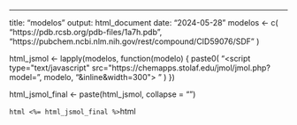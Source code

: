 ---
title: "modelos"
output: html_document
date: "2024-05-28"
modelos <- c(
  "https://pdb.rcsb.org/pdb-files/1a7h.pdb",
  "https://pubchem.ncbi.nlm.nih.gov/rest/compound/CID59076/SDF"
)

html_jsmol <- lapply(modelos, function(modelo) {
  paste0(
    "<script type=\"text/javascript\" src=\"https://chemapps.stolaf.edu/jmol/jmol.php?model=",
    modelo,
    "&inline&width=300\">
    </script>"
  )
})

html_jsmol_final <- paste(html_jsmol, collapse = "\n")

```html
<%= html_jsmol_final %>
```html